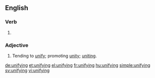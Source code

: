 ==English==

===Verb===
{{head|en}}

# {{present participle of|unify|lang=en}}

===Adjective===
{{en-adj}}
# Tending to [[unify]]; promoting [[unity]]; [[uniting]].

[[de:unifying]]
[[et:unifying]]
[[el:unifying]]
[[fr:unifying]]
[[hu:unifying]]
[[simple:unifying]]
[[sv:unifying]]
[[vi:unifying]]